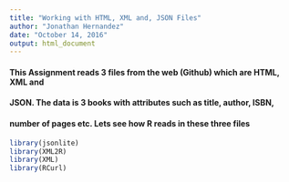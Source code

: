```yaml
---
title: "Working with HTML, XML and, JSON Files"
author: "Jonathan Hernandez"
date: "October 14, 2016"
output: html_document
---
```


#### This Assignment reads 3 files from the web (Github) which are HTML, XML and

#### JSON. The data is 3 books with attributes such as title, author, ISBN,

#### number of pages etc. Lets see how R reads in these three files

```r
library(jsonlite)
library(XML2R)
library(XML)
library(RCurl)
```
